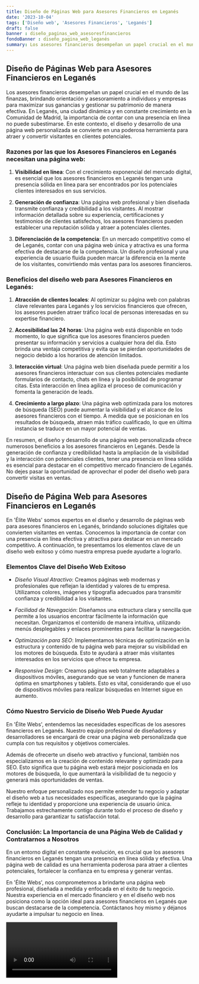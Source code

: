 ```yaml
---
title: Diseño de Páginas Web para Asesores Financieros en Leganés
date: '2023-10-04'
tags: ['Diseño web', 'Asesores Financieros', 'Leganés']
draft: false
banner : diseño_paginas_web_asesoresfinancieros
fondoBanner : diseño_pagina_web_leganés
summary: Los asesores financieros desempeñan un papel crucial en el mundo de las finanzas, brindando orientación y asesoramiento a individuos y empresas para maximizar sus ganancias y gestionar su patrimonio de manera efectiva. En Leganés, una ciudad dinámica y en constante crecimiento en la Comunidad de Madrid, la importancia de contar con una presencia en línea no puede subestimarse. En este contexto, el diseño y desarrollo de una página web personalizada se convierte en una poderosa herramienta para atraer y convertir visitantes en clientes potenciales.
---
```


## Diseño de Páginas Web para Asesores Financieros en Leganés

Los asesores financieros desempeñan un papel crucial en el mundo de las finanzas, brindando orientación y asesoramiento a individuos y empresas para maximizar sus ganancias y gestionar su patrimonio de manera efectiva. En Leganés, una ciudad dinámica y en constante crecimiento en la Comunidad de Madrid, la importancia de contar con una presencia en línea no puede subestimarse. En este contexto, el diseño y desarrollo de una página web personalizada se convierte en una poderosa herramienta para atraer y convertir visitantes en clientes potenciales.

### Razones por las que los Asesores Financieros en Leganés necesitan una página web:

1. **Visibilidad en línea**: Con el crecimiento exponencial del mercado digital, es esencial que los asesores financieros en Leganés tengan una presencia sólida en línea para ser encontrados por los potenciales clientes interesados en sus servicios.

2. **Generación de confianza**: Una página web profesional y bien diseñada transmite confianza y credibilidad a los visitantes. Al mostrar información detallada sobre su experiencia, certificaciones y testimonios de clientes satisfechos, los asesores financieros pueden establecer una reputación sólida y atraer a potenciales clientes.

3. **Diferenciación de la competencia**: En un mercado competitivo como el de Leganés, contar con una página web única y atractiva es una forma efectiva de destacarse de la competencia. Un diseño profesional y una experiencia de usuario fluida pueden marcar la diferencia en la mente de los visitantes, convirtiendo más ventas para los asesores financieros.

### Beneficios del diseño web para Asesores Financieros en Leganés:

1. **Atracción de clientes locales**: Al optimizar su página web con palabras clave relevantes para Leganés y los servicios financieros que ofrecen, los asesores pueden atraer tráfico local de personas interesadas en su expertise financiero.

2. **Accesibilidad las 24 horas**: Una página web está disponible en todo momento, lo que significa que los asesores financieros pueden presentar su información y servicios a cualquier hora del día. Esto brinda una ventaja competitiva y evita que se pierdan oportunidades de negocio debido a los horarios de atención limitados.

3. **Interacción virtual**: Una página web bien diseñada puede permitir a los asesores financieros interactuar con sus clientes potenciales mediante formularios de contacto, chats en línea y la posibilidad de programar citas. Esta interacción en línea agiliza el proceso de comunicación y fomenta la generación de leads.

4. **Crecimiento a largo plazo**: Una página web optimizada para los motores de búsqueda (SEO) puede aumentar la visibilidad y el alcance de los asesores financieros con el tiempo. A medida que se posicionan en los resultados de búsqueda, atraen más tráfico cualificado, lo que en última instancia se traduce en un mayor potencial de ventas.

En resumen, el diseño y desarrollo de una página web personalizada ofrece numerosos beneficios a los asesores financieros en Leganés. Desde la generación de confianza y credibilidad hasta la ampliación de la visibilidad y la interacción con potenciales clientes, tener una presencia en línea sólida es esencial para destacar en el competitivo mercado financiero de Leganés. No dejes pasar la oportunidad de aprovechar el poder del diseño web para convertir visitas en ventas.

<GifSeo />

<Cta />

## Diseño de Página Web para Asesores Financieros en Leganés

En 'Élite Webs' somos expertos en el diseño y desarrollo de páginas web para asesores financieros en Leganés, brindando soluciones digitales que convierten visitantes en ventas. Conocemos la importancia de contar con una presencia en línea efectiva y atractiva para destacar en un mercado competitivo. A continuación, te presentamos los elementos clave de un diseño web exitoso y cómo nuestra empresa puede ayudarte a lograrlo.

### Elementos Clave del Diseño Web Exitoso

- *Diseño Visual Atractivo*: Creamos páginas web modernas y profesionales que reflejan la identidad y valores de tu empresa. Utilizamos colores, imágenes y tipografía adecuados para transmitir confianza y credibilidad a los visitantes.

- *Facilidad de Navegación*: Diseñamos una estructura clara y sencilla que permite a los usuarios encontrar fácilmente la información que necesitan. Organizamos el contenido de manera intuitiva, utilizando menús desplegables y enlaces prominentes para facilitar la navegación.

- *Optimización para SEO*: Implementamos técnicas de optimización en la estructura y contenido de tu página web para mejorar su visibilidad en los motores de búsqueda. Esto te ayudará a atraer más visitantes interesados en los servicios que ofrece tu empresa.

- *Responsive Design*: Creamos páginas web totalmente adaptables a dispositivos móviles, asegurando que se vean y funcionen de manera óptima en smartphones y tablets. Esto es vital, considerando que el uso de dispositivos móviles para realizar búsquedas en Internet sigue en aumento.

### Cómo Nuestro Servicio de Diseño Web Puede Ayudar

En 'Élite Webs', entendemos las necesidades específicas de los asesores financieros en Leganés. Nuestro equipo profesional de diseñadores y desarrolladores se encargará de crear una página web personalizada que cumpla con tus requisitos y objetivos comerciales.

Además de ofrecerte un diseño web atractivo y funcional, también nos especializamos en la creación de contenido relevante y optimizado para SEO. Esto significa que tu página web estará mejor posicionada en los motores de búsqueda, lo que aumentará la visibilidad de tu negocio y generará más oportunidades de ventas.

Nuestro enfoque personalizado nos permite entender tu negocio y adaptar el diseño web a tus necesidades específicas, asegurando que la página refleje tu identidad y proporcione una experiencia de usuario única. Trabajamos estrechamente contigo durante todo el proceso de diseño y desarrollo para garantizar tu satisfacción total.

### Conclusión: La Importancia de una Página Web de Calidad y Contratarnos a Nosotros

En un entorno digital en constante evolución, es crucial que los asesores financieros en Leganés tengan una presencia en línea sólida y efectiva. Una página web de calidad es una herramienta poderosa para atraer a clientes potenciales, fortalecer la confianza en tu empresa y generar ventas.

En 'Élite Webs', nos comprometemos a brindarte una página web profesional, diseñada a medida y enfocada en el éxito de tu negocio. Nuestra experiencia en el mercado financiero y en el diseño web nos posiciona como la opción ideal para asesores financieros en Leganés que buscan destacarse de la competencia. Contáctanos hoy mismo y déjanos ayudarte a impulsar tu negocio en línea.

<Video />

<CtaBot job='Asesores Financieros' city='Leganés'/>

<Gmaps query='Leganés+españa+maps' />